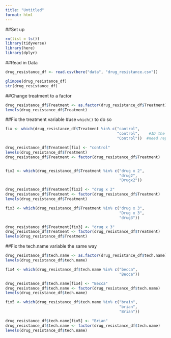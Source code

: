 ```yaml
---
title: "Untitled"
format: html
---
```


##Set up
```r
rm(list = ls())
library(tidyverse)
library(here)
library(dplyr)
```

##Read in Data
```r
drug_resistance_df <- read.csv(here("data", "drug_resistance.csv"))

glimpse(drug_resistance_df)
str(drug_resistance_df)
```

##Change treatment to a factor
```r
drug_resistance_df$Treatment <- as.factor(drug_resistance_df$Treatment)
levels(drug_resistance_df$Treatment)
```

##Fix the treatment variable
#use  `which()` to do so
```r
fix <- which(drug_resistance_df$Treatment %in% c("cantrol", 
                                                 "control",    #ID the rows that 
                                                 "Control"))  #need repaired

drug_resistance_df$Treatment[fix] <- "control"
levels(drug_resistance_df$Treatment)
drug_resistance_df$Treatment <- factor(drug_resistance_df$Treatment)


fix2 <- which(drug_resistance_df$Treatment %in% c("drug x 2",
                                                  "drug2",
                                                  "Drugx2"))

drug_resistance_df$Treatment[fix2] <- "drug x 2"
drug_resistance_df$Treatment <- factor(drug_resistance_df$Treatment)
levels(drug_resistance_df$Treatment)

fix3 <- which(drug_resistance_df$Treatment %in% c("drug x 3",
                                                  "Drug x 3",
                                                  "drug3"))

drug_resistance_df$Treatment[fix3] <- "drug x 3"
drug_resistance_df$Treatment <- factor(drug_resistance_df$Treatment)
levels(drug_resistance_df$Treatment)

```

##Fix the tech.name variable the same way
```r
drug_resistance_df$tech.name <- as.factor(drug_resistance_df$tech.name)
levels(drug_resistance_df$tech.name)

fix4 <- which(drug_resistance_df$tech.name %in% c("becca",
                                                  "Becca"))

drug_resistance_df$tech.name[fix4] <- "Becca"
drug_resistance_df$tech.name <- factor(drug_resistance_df$tech.name)
levels(drug_resistance_df$tech.name)

fix5 <- which(drug_resistance_df$tech.name %in% c("brain",
                                                  "brian",
                                                  "Brian"))

drug_resistance_df$tech.name[fix5] <- "Brian"
drug_resistance_df$tech.name <- factor(drug_resistance_df$tech.name)
levels(drug_resistance_df$tech.name)

```

